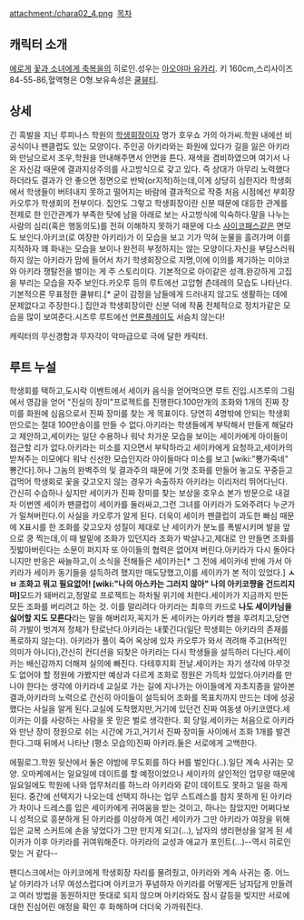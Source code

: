 attachment:/chara02_4.png ﻿
[[목차]]
== 캐릭터 소개 ==
[[에로게]] [[꽃과 소녀에게 축복을]]의 히로인.성우는 [[아오야마 유카리]].
키 160cm,스리사이즈 84-55-86,혈액형은 O형.보유속성은 [[쿨뷰티]].

== 상세 ==
긴 흑발을 지닌 루피나스 학원의 [[학생회장]]이자 명가 호우쇼 가의 아가씨.학원 내에선 비공식이나 팬클럽도 있는 모양이다.
주인공 아키라와는 화원에 있다가 길을 잃은 아키라와 만남으로서 조우,학원을 안내해주면서 안면을 튼다.
재색을 겸비하였으며 여기서 나온 자신감 때문에 결과지상주의를 사고방식으로 갖고 있다.
즉 상대가 아무리 노력했다 하더라도 결과가 안 좋으면 정면으로 반박(or지적)하는데,이게 상당히 심한지라 학생회에서 학생들이 버텨내지 못하고 떨어지는 바람에 결과적으로 작중 처음 시점에선 부회장 카오루가 학생회의 전부이다.
집안도 그렇고 학생회장이란 신분 때문에 대등한 관계를 전제로 한 인간관계가 부족한 탓에 남을 아래로 보는 사고방식에 익숙하다.말을 나누는 사람의 심리(혹은 행동의도)를 전혀 이해하지 못하기 때문에 다소 [[사이코패스]]같은 면모도 보인다.아키코(로 여장한 아키라)가 이 모습을 보고 기가 막혀 눈물을 흘려가며 이를 지적하자 꽤 화내는 모습을 보이나 완전히 부정하지는 않는 모양이다.자신을 부담스러워하지 않는 아키라가 맘에 들어서 차기 학생회장으로 지명,이에 이의를 제기하는 미야코와 아키라 쟁탈전을 벌이는 게 주 스토리이다.
기본적으로 아이같은 성격.완강하게 고집을 부리는 모습을 자주 보인다.카오루 등의 루트에선 고압형 츤데레의 모습도 나타난다.기본적으론 무표정한 쿨뷰티.[* 굳이 감정을 남들에게 드러내지 않고도 생활하는 데에 문제없다고 주장한다.]
집안과 학생회장이란 신분 덕에 작품 전체적으로 정치가같은 모습을 많이 보여준다.시즈루 루트에선 [[언론플레이]]도 서슴치 않는다!

캐릭터의 무신경함과 무자각이 악마급으로 극에 달한 캐릭터.

== 루트 누설 ==
학생회를 택하고,도시락 이벤트에서 세이카 음식을 얻어먹으면 루트 진입.시즈루의 그림에서 영감을 얻어 "진실의 장미"프로젝트를 진행한다.100만개의 조화와 1개의 진짜 장미를 화원에 심음으로서 진짜 장미를 찾는 게 목표이다.
당연히 4명밖에 안되는 학생회만으로는 절대 100만송이를 만들 수 없다.아키라는 학생들에게 부탁해서 만들게 해달라고 제안하고,세이카는 일단 수용하나 워낙 차가운 모습을 보이는 세이카에게 아이들이 접근할 리가 없다.아키라는 미소를 지으면서 부탁하라고 세이카에게 요청하고,세이카의 받쳐주는 미모에다 워낙 신선한 모습인지라 아이들마다 미소를 보고 [wiki:"뿅가죽네" 뿅간다].허나 그놈의 완벽주의 및 결과주의 때문에 기껏 조화를 만들어 놓고도 꾸중듣고 겁먹어 학생회로 꽃을 갖고오지 않는 경우가 속출하자 아키라는 이리저리 뛰어다닌다.
간신히 수습하나 싶지만 세이카가 진짜 장미를 찾는 보상을 호우쇼 본가 방문으로 내걸자 이번엔 세이카 팬클럽이 세이카를 둘러싸고,그런 그녀를 아키라가 도와주려다 누군가가 밀쳐버린다.이 사실을 카오루가 알게 된다.
더욱이 세이카 팬클럽이 과도한 빠심 때문에 X표시를 한 조화를 갖고오자 성질이 제대로 난 세이카가 분노를 폭발시키며 발을 앞으로 쿵 찍는데,이 때 발밑에 조화가 있던지라 조화가 박살나고,제대로 안 만들면 조화를 짓밟아버린다는 소문이 퍼지자 또 아이들의 협력은 없어져 버린다.아키라가 다시 돌아다니지만 반응은 싸늘하고,이 소식을 전해들은 세이카는[* 그 전에 세이카네 반에 가서 아키라가 세이카 동기들을 설득하려 했지만 매도당했고,이를 세이카가 본 적이 있었다.] '''ㅅㅂ 조화고 뭐고 필요없어! [wiki:"나의 아스카는 그러지 않아" 나의 아키코쨩을 건드리지 마]'''모드가 돼버리고,정말로 프로젝트는 하차될 위기에 처한다.세이카가 지금까지 만든 모든 조화를 버리려고 하는 것.
이를 말리려다 아키라는 최후의 카드로 '''나도 세이카님을 싫어할 지도 모른다'''라는 말을 해버리자,꼭지가 돈 세이카는 아키라 뺨을 후려치고,당연히 가발이 벗겨져 정체가 탄로난다.아키라는 내쫓긴다(일단 학생회는 아키라의 존재를 폭로하지 않는다).
아키라가 풀이 죽어 옥상에 있자 카오루가 와서 격려해 주고(H적인 의미가 아니다),간신히 컨디션을 되찾은 아키라는 다시 학생들을 설득하러 다닌다.세이카는 배신감까지 더해져 실의에 빠진다.
다테후지회 전날.세이카는 자기 생각에 아무것도 없어야 할 정원에 가봤지만 예상과 다르게 조화로 정원은 가득차 있었다.아키라를 만나야 한다는 생각에 아키라네 교실로 가는 길에 지나가는 아이들에게 자초지종을 알아본 결과,아키라의 노력으로 간신히 아이들이 설득되어 조화를 목표치까지 만드는 데에 성공했다는 사실을 알게 된다.교실에 도착했지만,거기에 있던건 진짜 여동생 아키코였다.세이카는 이를 사랑하는 사람을 못 믿은 벌로 생각한다.
회 당일.세이카는 처음으로 아키라와 만난 장미 정원으로 쉬는 시간에 가고,거기서 진짜 장미들 사이에서 조화 1개를 발견한다.그때 뒤에서 나타난 (평소 모습의)진짜 아키라.둘은 서로에게 고백한다.

에필로그.학원 뒷산에서 둘은 야밤에 무도회를 하다 H를 벌인다(‥).일단 계속 사귀는 모양. 오마케에서는 일요일에 데이트를 할 예정이었으나 세이카의 살인적인 업무량 때문에 일요일에도 학원에 나와 업무처리를 하느라 아키라와 같이 데이트도 못하고 일을 하게 된다. 중간에 선택지가 나오는데 선택지 하나는 업무 스트레스를 참지 못하게 된 아키라가 차이나 드레스를 입은 세이카에게 귀여움을 받는 것이고, 하나는 참았지만 어쩌다보니 성적으로 흥분하게 된 아키라를 이상하게 여긴 세이카가 그만 아키라가 여장을 위해 입은 교복 스커트에 손을 넣었다가 그만 만지게 되고(...), 남자의 생리현상을 알게 된 세이카가 이후 아키라를 귀여워해준다. 아키라의 교성과 애교가 포인트(...)--역시 히로인 맞는 거 같다-- 


팬디스크에서는 아키코에게 학생회장 자리를 물려줬고, 아키라와 계속 사귀는 중. 어느 날 아키라가 너무 여성스럽다며 아키코가 푸념하자 아키라를 어떻게든 남자답게 만들려고 여러 방법을 동원하지만 뜻대로 되지 않으며 아키라와도 잠시 갈등을 빚지만 서로에 대한 진심어린 애정을 확인 후 화해하며 더더욱 가까워진다.
